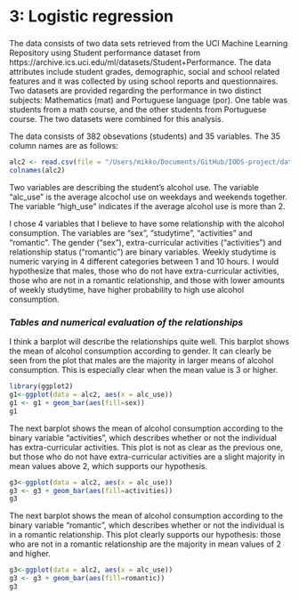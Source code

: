 # 3: Logistic regression

### 

The data consists of two data sets retrieved from the UCI Machine Learning Repository using Student performance dataset from https://archive.ics.uci.edu/ml/datasets/Student+Performance. The data attributes include student grades, demographic, social and school related features and it was collected by using school reports and questionnaires. Two datasets are provided regarding the performance in two distinct subjects: Mathematics (mat) and Portuguese language (por). One table was students from a math course, and the other students from Portuguese course. The two datasets were combined for this analysis.

The data consists of 382 obsevations (students) and 35 variables. The 35 column names are as follows:

```r

alc2 <- read.csv(file = "/Users/mikko/Documents/GitHub/IODS-project/data/alc.csv", header = T, sep=",")
colnames(alc2)
```

Two variables are describing the student's alcohol use. The variable "alc_use" is the average alcochol use on weekdays and weekends together. The variable "high_use" indicates if the average alcohol use is more than 2.

I chose 4 variables that I believe to have some relationship with the alcohol consumption. The variables are "sex", "studytime", "activities" and "romantic". The gender ("sex"), extra-curricular activities ("activities") and relationship status ("romantic") are binary variables. Weekly studytime is numeric varying in 4 different categories between 1 and 10 hours. I would hypothesize that males, those who do not have extra-curricular activities, those who are not in a romantic relationship, and those with lower amounts of weekly studytime, have higher probability to high use alcohol consumption. 

### *Tables and numerical evaluation of the relationships*

I think a barplot will describe the relationships quite well. This barplot shows the mean of alcohol consumption according to gender. It can clearly be seen from the plot that males are the majority in larger means of alcohol consumption. This is especially clear when the mean value is 3 or higher. 


```R
library(ggplot2)
g1<-ggplot(data = alc2, aes(x = alc_use))
g1 <- g1 + geom_bar(aes(fill=sex))
g1

```

The next barplot shows the mean of alcohol consumption according to the binary variable "activities", which describes whether or not the individual has extra-curricular activities. This plot is not as clear as the previous one, but those who do not have extra-curricular activities are a slight majority in mean values above 2, which supports our hypothesis.

```R
g3<-ggplot(data = alc2, aes(x = alc_use))
g3 <- g3 + geom_bar(aes(fill=activities))
g3

```

The next barplot shows the mean of alcohol consumption according to the binary variable "romantic", which describes whether or not the individual is in a romantic relationship. This plot clearly supports our hypothesis: those who are not in a romantic relationship are the majority in mean values of 2 and higher. 

```R
g3<-ggplot(data = alc2, aes(x = alc_use))
g3 <- g3 + geom_bar(aes(fill=romantic))
g3

```